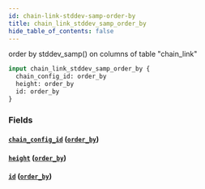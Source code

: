 ```yaml
---
id: chain-link-stddev-samp-order-by
title: chain_link_stddev_samp_order_by
hide_table_of_contents: false
---
```


order by stddev_samp() on columns of table "chain_link"

```graphql
input chain_link_stddev_samp_order_by {
  chain_config_id: order_by
  height: order_by
  id: order_by
}
```

### Fields

#### [`chain_config_id`](#) ([`order_by`](../enums/order-by))

#### [`height`](#) ([`order_by`](../enums/order-by))

#### [`id`](#) ([`order_by`](../enums/order-by))
